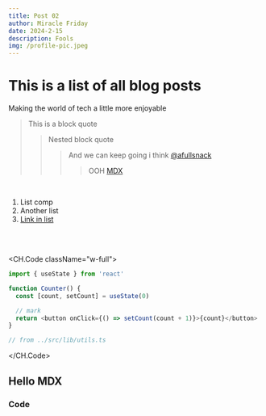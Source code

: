 ```yaml
---
title: Post 02
author: Miracle Friday
date: 2024-2-15
description: Fools
img: /profile-pic.jpeg
---
```


# This is a list of all blog posts


Making the world of tech a little more enjoyable

> This is a block quote
>> Nested block quote
>>> And we can keep going i think [@afullsnack](https://x.com/afullsnack)
>>>> OOH [MDX](#hello-mdx "hello mdx")

<br />

1. List comp
2. Another list
3. [Link in list](https://tambori.co)

<br />
<br />

<CH.Code className="w-full">
```ts state.ts focus=4[17:24],6[33:51]
import { useState } from 'react'

function Counter() {
  const [count, setCount] = useState(0)

  // mark
  return <button onClick={() => setCount(count + 1)}>{count}</button>
}
```


```ts utils.ts
// from ../src/lib/utils.ts
```
</CH.Code>
<br />

## Hello MDX
### Code
